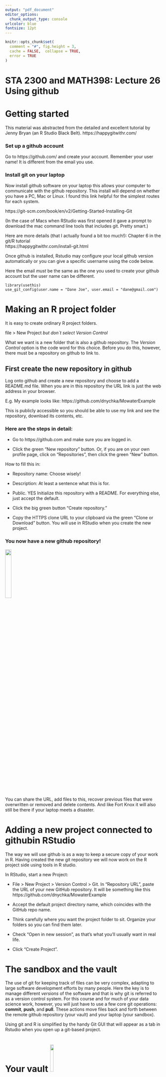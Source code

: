 ```yaml
---
output: "pdf_document"
editor_options: 
  chunk_output_type: console
urlcolor: blue
fontsize: 12pt
---
```




```r
knitr::opts_chunk$set(
  comment = "#", fig.height = 3, 
  cache = FALSE,  collapse = TRUE,
  error = TRUE
)
```

# STA 2300 and MATH398: Lecture 26  Using github 


# Getting started

This material was abstracted  from the detailed and excellent tutorial
by Jenny Bryan (an R Studio Black Belt).
https://happygitwithr.com/

### Set up a github account

Go to https://github.com/ and create your account.
Remember your user name! It is different from the email you use. 

### Install  git on your laptop

Now install github software on your laptop this allows your computer to communicate with the github repository. 
This install will depend on whether you have a PC, Mac or Linux. I found this link helpful for the simplest routes for each system. 

https://git-scm.com/book/en/v2/Getting-Started-Installing-Git

(In the case of Macs when RStudio was first opened it gave a prompt to download the mac command line tools that includes git. Pretty smart.)

Here are more details (that I actually found a bit too much!): Chapter 6 in the git/R tutorial  
https://happygitwithr.com/install-git.html


Once github is installed, Rstudio may configure your local github version automatically or you can give a specific username using the code below.

Here the email *must* be the same as the one you used to create your github account but the user name can be different.

```
library(usethis)
use_git_config(user.name = "Dane Joe", user.email = "dane@gmail.com")
```

# Making an R project folder 
It is easy to create ordinary R project folders. 

file > New Project *but don`t select Version Control*

What we want is a new folder that is also a github
repository. The *Version Control* option is the code word for this choice. Before you do this, however, there must be a repository on github to link to. 

## First create the new repository in github

Log onto github and create a new repository 
and choose to add a README.md file.
When you are in this repository the URL link is just the web address in your browser. 

E.g. My example looks like: 
https://github.com/dnychka/MowaterExample

This is publicly accessible so you should be able to use my link and see the repository, download its contents, etc.

### Here are the steps in detail:

* Go to https://github.com and make sure you are logged in.

* Click the green “New repository” button. Or, if you are on your own profile page, click on “Repositories”, then click the green “New” button.

How to fill this in:

- Repository name: Choose wisely!

- Description: At least a sentence what this is for. 

- Public. YES Initialize this repository with a README.
For everything else, just accept the default.

- Click the big green button “Create repository.”

- Copy the HTTPS clone URL to your clipboard via the green “Clone or Download” button. You will use in RStudio when you create the new project.

### You now have a new github repository!
![](105933-004-C83C961A.jpg){width=20%}

You can share the URL, add files to this, recover previous files that were overwritten or removed and delete contents. And like Fort Knox it will also still be there if your laptop meets a disaster. 



# Adding a new project connected to githubin RStudio

The way we will use github is as a way to keep a secure copy of your work in R. Having created the new git repository we will now work on the R project side using tools in R studio.

In RStudio, start a new Project:

* File > New Project > Version Control > Git. 
In “Repository URL”, paste the URL of your new GitHub repository. 
It will be something like this
https://github.com/dnychka/MowaterExample


* Accept the default project directory name,
which coincides with the GitHub repo name.

* Think carefully where you want the project folder to sit. Organize your folders so you can find them later.

* Check  “Open in new session”, as that’s what you’ll usually want in real life.

* Click “Create Project”.



# The sandbox and the vault
The use of git for keeping track of files can be very complex, adapting to large software development efforts by many people. Here the key is to manage  different *versions* of the software and that is why git is referred to as a version control system.  For this course and for much of your data science work, however, you will just have to use a few core git operations: **commit**, **push**, and **pull**.  These actions move files back and forth between the remote github repository (your vault)  and your laptop (your sandbox).

Using git  and R is simplified by the handy Git GUI that will appear as a tab in Rstudio when you open up a git-based project. 

# Your vault ![](post_a526_featured.jpg){width=15%}

This is the copy of your Rstudio project folder on gihub and gives access to the current commited version as well as all previous files that have been committed. It is permanent and secure, being backed up through the github facility.



# Your sandbox ![](ht_BuildaSandbox-hero.jpeg){width=15%}

This is the copy of your Rstudio project on your laptop. You can add, delete, and modify files as you work on analysis and then periodically update the git repository with new work. This model is especially useful when several people work on the project. They develop some ideas separately in their sandboxes and when the code or files are ready then they update the central git repository.


The process of updating a file or files to the git repository involves three steps 
"staging", **committing** and **pushing**

* Only files that been "staged", *committed* and *pushed*
 will be appear in the github the repository (the Vault). 
 
* If your laptop crashes before updating you lose your the  uncommitted contents in your sandbox. You can always recreate a sandbox from git ( using **pull**) but it will only have the files that have been previously committed. Your more recent uncomitted work is lost. 


* the R Studio GUI makes this convenient. Just click all the boxes for files to stage, click on **commit** and add a commit message, and then click  on **push**.

* ![](push-pull-door-graphic.jpg){width=15%}
Clicking on **pull** will update the sandbox with any new files from the repository. 
Always **pull** before you **push**. If more than one person is updating the repository it is possible that your sandbox is out of date. E.g. Rachel updates fileA then
Emily updates fileA. If Rachel now wants to work more on fileA  it is important to have Emily's new copy with her excellent additions. 

## Once you quit R studio

To get back into the project folder in a new R studio
session to continue your work open with 

File> Open Project 

## Giving others write access to your respository

For others to save files to your repository you need to give them permission. 

Sign on to github and go to the repository page. 
At the far right of the toolbar  is **Settings**

Settings > Manage Access (in left menu) > Invite Collaborator

Type in the account name of the person to give access and it will send an email invite to them. 
Once they respond they will have access. 


## OK that is about it to get started! 












